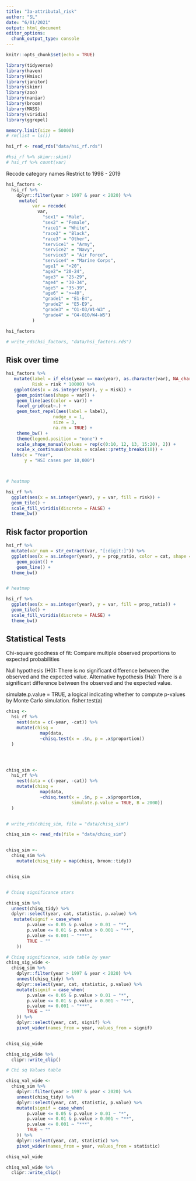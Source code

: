 ```yaml
---
title: "3a-attributal_risk"
author: "SL"
date: "6/01/2021"
output: html_document
editor_options: 
  chunk_output_type: console
---
```


```r
knitr::opts_chunk$set(echo = TRUE)

library(tidyverse)
library(haven)
library(Hmisc)
library(janitor)
library(skimr)
library(zoo)
library(naniar)
library(broom)
library(MASS)
library(viridis)
library(ggrepel)

memory.limit(size = 50000)
# rm(list = ls())
```


```r

hsi_rf <- read_rds("data/hsi_rf.rds")

#hsi_rf %>% skimr::skim()
# hsi_rf %>% count(var)
```

Recode category names
Restrict to 1998 - 2019

```r

hsi_factors <-
  hsi_rf %>%
    dplyr::filter(year > 1997 & year < 2020) %>% 
     mutate(
          var = recode(
            var,
              "sex1" = "Male",
              "sex2" = "Female",
              "race1" = "White",
              "race2" = "Black",
              "race3" = "Other",
              "service1" = "Army",
              "service2" = "Navy",
              "service3" = "Air Force",
              "service4" = "Marine Corps",
              "age1" = "<20",
              "age2"= "20-24",
              "age3" = "25-29",
              "age4" = "30-34",
              "age5" = "35-39",
              "age6" = ">=40",
              "grade1" = "E1-E4",
              "grade2" = "E5-E9",
              "grade3" = "O1-O3/W1-W3" ,
              "grade4" = "O4-O10/W4-W5")
          )

hsi_factors

# write_rds(hsi_factors, "data/hsi_factors.rds")
```




## Risk over time

```r


hsi_factors %>%
   mutate(label = if_else(year == max(year), as.character(var), NA_character_),
          Risk = risk * 10000) %>%
   ggplot(aes(x = as.integer(year), y = Risk)) +
    geom_point(aes(shape = var)) +
    geom_line(aes(color = var)) +
    facet_grid(cat~.) +
    geom_text_repel(aes(label = label),
                  nudge_x = 1,
                  size = 3,
                  na.rm = TRUE) +
    theme_bw() +
    theme(legend.position = "none") +
    scale_shape_manual(values = rep(c(0:10, 12, 13, 15:20), 2)) +
    scale_x_continuous(breaks = scales::pretty_breaks(10)) + 
  labs(x = "Year",
       y = "HSI cases per 10,000")



# heatmap 

hsi_rf %>% 
  ggplot(aes(x = as.integer(year), y = var, fill = risk)) +
  geom_tile() +
  scale_fill_viridis(discrete = FALSE) +
  theme_bw()

```



## Risk factor proportion

```r

hsi_rf %>% 
  mutate(var_num = str_extract(var, "[:digit:]")) %>% 
  ggplot(aes(x = as.integer(year), y = prop_ratio, color = cat, shape = var_num)) +
    geom_point() +
    geom_line() +
  theme_bw()


# heatmap

hsi_rf %>% 
  ggplot(aes(x = as.integer(year), y = var, fill = prop_ratio)) +
  geom_tile() +
  scale_fill_viridis(discrete = FALSE) +
  theme_bw()


```




## Statistical Tests


Chi-square goodness of fit: Compare multiple observed proportions to expected probabilities


Null hypothesis (H0): There is no significant difference between the observed and the expected value.
Alternative hypothesis (Ha): There is a significant difference between the observed and the expected value.


simulate.p.value = TRUE, a logical indicating whether to compute p-values by Monte Carlo simulation.
fisher.test(a)

```r

chisq <-
  hsi_rf %>% 
    nest(data = c(-year, -cat)) %>% 
    mutate(chisq =
             map(data,
             ~chisq.test(x = .$n, p = .x$proportion))
  )




chisq_sim <-
  hsi_rf %>% 
    nest(data = c(-year, -cat)) %>% 
    mutate(chisq =
             map(data,
             ~chisq.test(x = .$n, p = .x$proportion,
                         simulate.p.value = TRUE, B = 2000))
  )


# write_rds(chisq_sim, file = "data/chisq_sim")

chisq_sim <- read_rds(file = "data/chisq_sim")


chisq_sim <-
  chisq_sim %>% 
    mutate(chisq_tidy = map(chisq, broom::tidy))


chisq_sim


# Chisq significance stars

chisq_sim %>% 
  unnest(chisq_tidy) %>%
  dplyr::select(year, cat, statistic, p.value) %>% 
   mutate(signif = case_when(
        p.value <= 0.05 & p.value > 0.01 ~ "*",
        p.value <= 0.01 & p.value > 0.001 ~ "**",
        p.value <= 0.001 ~ "***",
        TRUE ~ ""
    )) 

# Chisq significance, wide table by year
chisq_sig_wide <-
  chisq_sim %>% 
    dplyr::filter(year > 1997 & year < 2020) %>% 
    unnest(chisq_tidy) %>%
    dplyr::select(year, cat, statistic, p.value) %>% 
    mutate(signif = case_when(
        p.value <= 0.05 & p.value > 0.01 ~ "*",
        p.value <= 0.01 & p.value > 0.001 ~ "**",
        p.value <= 0.001 ~ "***",
        TRUE ~ ""
    )) %>%
    dplyr::select(year, cat, signif) %>% 
    pivot_wider(names_from = year, values_from = signif) 


chisq_sig_wide 

chisq_sig_wide %>% 
  clipr::write_clip()

# Chi sq Values table

chisq_val_wide <-
  chisq_sim %>% 
    dplyr::filter(year > 1997 & year < 2020) %>% 
    unnest(chisq_tidy) %>%
    dplyr::select(year, cat, statistic, p.value) %>% 
    mutate(signif = case_when(
        p.value <= 0.05 & p.value > 0.01 ~ "*",
        p.value <= 0.01 & p.value > 0.001 ~ "**",
        p.value <= 0.001 ~ "***",
        TRUE ~ ""
    )) %>%
    dplyr::select(year, cat, statistic) %>% 
    pivot_wider(names_from = year, values_from = statistic) 

chisq_val_wide 

chisq_val_wide %>% 
  clipr::write_clip()

```



